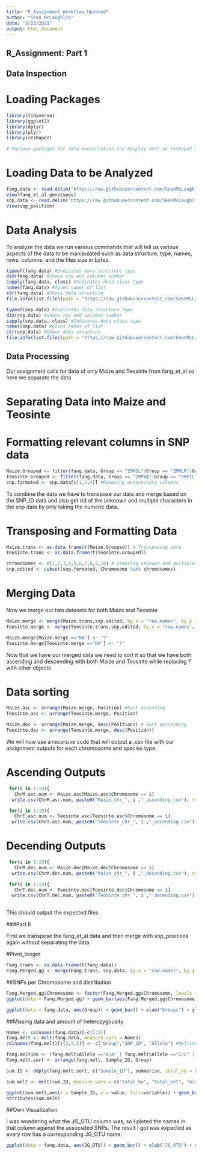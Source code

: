 ---
title: "R_Assignment_Workflow_Updated"
author: "Sean McLaughlin"
date: "3/23/2021"
output: html_document
---

## R_Assignment: Part 1

## Data Inspection

# Loading Packages

```{r}
library(tidyverse)
library(ggplot2)
library(dplyr)
library(plyr)
library(reshape2)

# Various packages for data manioulation and display such as reshape2 and ggplot
```

# Loading Data to be Analyzed

```{r}
fang.data <- read.delim("https://raw.githubusercontent.com/SeanMcLaughlin-TT/BCB546X_RAssignment_SM/main/Data/fang_et_al_genotypes.txt", header=TRUE, row.names=NULL)
View(fang_et_al_genotypes)
snp.data <- read.delim("https://raw.githubusercontent.com/SeanMcLaughlin-TT/BCB546X_RAssignment_SM/main/Data/snp_position.txt", header=TRUE, row.names=NULL)
View(snp_position)
```

# Data Analysis

To analyze the data we run various commands that will tell us various aspects of the data to be manipulated such as data structure, type, names, rows, columns, and the files size in bytes.

```{r}
typeof(fang.data) #Indicates data structure type
dim(fang.data) #Shows row and columns number
sapply(fang.data, class) #Indicates data class type
names(fang.data) #Gives names of list
str(fang.data) #Shows data structure
file.info(list.files(path = "https://raw.githubusercontent.com/SeanMcLaughlin-TT/BCB546X_RAssignment_SM/main/Data/fang_et_al_genotypes.txt", full.names = TRUE)) #Gives file size
```


```{r}
typeof(snp.data) #Indicates data structure type
dim(snp.data) #Shows row and columns number
sapply(snp.data, class) #Indicates data class type
names(snp.data) #gives names of list
str(snp.data) #Shows data structure
file.info(list.files(path = "https://raw.githubusercontent.com/SeanMcLaughlin-TT/BCB546X_RAssignment_SM/main/Data/snp_position.txt", full.names = TRUE)) #Gives file size
```

## Data Processing

Our assignment calls for data of only Maize and Teosinte from fang_et_al so here we separate the data

# Separating Data into Maize and Teosinte
# Formatting relevant columns in SNP data
```{r}
Maize.Grouped <- filter(fang.data, Group == "ZMMIL"|Group == "ZMMLR"|Group =="ZMMMR")
Teosinte.Grouped <- filter(fang.data, Group == "ZMPBA"|Group == "ZMPIL"|Group =="ZMPJA")
snp.formated <- snp.data[c(1,3,4)] #Removing unnecessary columns
```

To combine the data we have to transpose our data and merge 
based on the SNP_ID data and also get rid of the unknown and multiple characters in the snp data by only taking the numeric data.

# Transposing and Formatting Data

```{r}
Maize.trans <- as.data.frame(t(Maize.Grouped)) # Transposing data
Teosinte.trans <- as.data.frame(t(Teosinte.Grouped))

chromosomes <- c(1,2,3,4,5,6,7,8,9,10) # removing unknown and multiple in chromosomes column
snp.edited <- subset(snp.formated, Chromosome %in% chromosomes)
```

# Merging Data

Now we merge our two datasets for both Maize and Teosinte

```{r}
Maize.merge <- merge(Maize.trans,snp.edited, by.x = "row.names", by.y = "SNP_ID")
Teosinte.merge <- merge(Teosinte.trans,snp.edited, by.x = "row.names", by.y = "SNP_ID")

Maize.merge[Maize.merge =="NA"] <- "?"
Teosinte.merge[Teosinte.merge =="NA"] <- "?"
```

Now that we have our merged data we need to sort it so that we have both ascending and descending with both Maize and Teosinte while replacing ? with other objects

# Data sorting

```{r}
Maize.asc <- arrange(Maize.merge, Position) #Sort ascending
Teosinte.asc <- arrange(Teosinte.merge, Position)

Maize.dec <- arrange(Maize.merge, desc(Position)) # Sort descending
Teosinte.dec <- arrange(Teosinte.merge, desc(Position))

```

We will now use a recursive code that will output a .csv file with our assignment outputs for each chromosome and species type.

# Ascending Outputs

``` {r}
 for(i in 1:10){
   ChrM.asc.num <- Maize.asc[Maize.asc$Chromosome == i]
  write.csv(ChrM.asc.num, paste0("Maize_chr_", i ,"_ascending.csv"), row.names = FALSE)}

 for(i in 1:10){
   ChrT.asc.num <- Teosinte.asc[Teosinte.asc$Chromosome == i]
  write.csv(ChrT.asc.num, paste0("Teosinte_chr_", i ,"_ascending.csv"), row.names = FALSE)}
```

# Decending Outputs

```{r}
 for(i in 1:10){
   ChrM.dec.num <- Maize.dec[Maize.dec$Chromosome == i]
  write.csv(ChrM.dec.num, paste0("Maize_chr_", i ,"_decending.csv"), row.names = FALSE)}

 for(i in 1:10){
   ChrT.dec.num <- Teosinte.dec[Teosinte.dec$Chromosome == i]
  write.csv(ChrT.dec.num, paste0("Teosinte_chr_", i ,"_decending.csv"), row.names = FALSE)} 
  
```

This should output the expected files 

###Part II

First we transpose the fang_et_al data and then merge with snp_positions again without separating the data

#Pivot_longer

```{r}
Fang.trans <- as.data.frame(t(fang.data))
Fang.Merged.gg <- merge(Fang.trans, snp.data, by.x = "row.names", by.y = "SNP_ID")

```

##SNPs per Chromosome and distribution

```{r}
Fang.Merged.gg$Chromosome <- factor(Fang.Merged.gg$Chromosome, levels = c("1","2","3","4","5","6","7","8","9","10"))
ggplot(data = Fang.Merged.gg) + geom_bar(aes(Fang.Merged.gg$Chromosome)) + xlab("Chromosome Number") + ylab("SNPs") # Shows SNP number by chromosome by factoring the chromosomes individually and others

ggplot(data = fang.data, aes(Group)) + geom_bar() + xlab("Groups") + ylab("SNPs") #Shows distribution of SNPs by different groups using fang.data data

```
##Missing data and amount of heterozygousity

```{r}
Names <- colnames(fang.data)[-c(1:3)]
fang.melt <- melt(fang.data, measure.vars = Names)
colnames(fang.melt)[c(3,4,5)] <- c("Group","SNP_ID", "Allele") #Melting data for clarity and for to further work it

fang.melt$Ho <- (fang.melt$Allele =="A/A" | fang.melt$Allele =="C/C" | fang.melt$Allele =="G/G" | fang.melt$Allele =="T/T")
Fang.melt.sort <- arrange(fang.melt, Sample_ID, Group)

sum.ID <- ddply(fang.melt.sort, c("Sample_ID"), summarise, total_ho = sum (Ho, na.rm=TRUE), total_het = sum (!Ho, na.rm=TRUE), missing = sum(is.na(Ho)))# Setting parameters to show ratio of missing data and heterozygous genotypes

sum.melt <- melt(sum.ID, measure.vars = c("total_ho", "total_het", "missing"))

ggplot(sum.melt,aes(x = Sample_ID, y = value, fill=variable)) + geom_bar(stat = "identity", position = "stack")
attributes(sum.melt)
```

##Own Visualization

I was wondering what the JG_OTU column was, so I ploted the names in that column against the associated SNPs. The result I got was expected as every row has a corresponding JG_OTU name.

```{r}
ggplot(data = fang.data, aes(JG_OTU)) + geom_bar() + xlab("JG_OTU") + ylab("SNPs")

```



